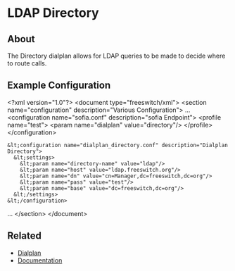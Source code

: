 
# LDAP Directory 

 

## About

The Directory dialplan allows for LDAP queries to be made to decide where to route calls.

## Example Configuration

&lt;?xml version="1.0"?>
&lt;document type="freeswitch/xml">
  &lt;section name="configuration" description="Various Configuration">
...
    &lt;configuration name="sofia.conf" description="sofia Endpoint">
      &lt;profile name="test">
        &lt;param name="dialplan" value="directory"/>
      &lt;/profile>
    &lt;/configuration>

    &lt;configuration name="dialplan_directory.conf" description="Dialplan Directory">
      &lt;settings>
        &lt;param name="directory-name" value="ldap"/>
        &lt;param name="host" value="ldap.freeswitch.org"/>
        &lt;param name="dn" value="cn=Manager,dc=freeswitch,dc=org"/>
        &lt;param name="pass" value="test"/>
        &lt;param name="base" value="dc=freeswitch,dc=org"/>
      &lt;/settings>
    &lt;/configuration>

...
  &lt;/section>
&lt;/document>

## Related

* [Dialplan](https://wiki.freeswitch.org/wiki/Dialplan "Dialplan")
* [Documentation](https://wiki.freeswitch.org/wiki/Documentation "Documentation")


